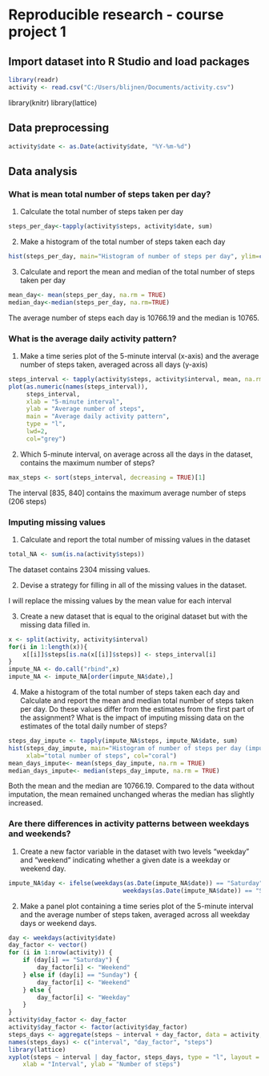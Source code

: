 # Reproducible research - course project 1

## Import dataset into R Studio and load packages

```{r}
library(readr)
activity <- read.csv("C:/Users/blijnen/Documents/activity.csv")
```
library(knitr)
library(lattice)


## Data preprocessing

```{r}
activity$date <- as.Date(activity$date, "%Y-%m-%d")
```

## Data analysis

### What is mean total number of steps taken per day?

1. Calculate the total number of steps taken per day

```{r}
steps_per_day<-tapply(activity$steps, activity$date, sum)
```

2. Make a histogram of the total number of steps taken each day

```{r graph1} 

hist(steps_per_day, main="Histogram of number of steps per day", ylim=c(0,30), xlab="total number of steps", col="coral")

```

3. Calculate and report the mean and median of the total number of steps taken per day

```{r}
mean_day<- mean(steps_per_day, na.rm = TRUE)
median_day<-median(steps_per_day, na.rm=TRUE)
```

The average number of steps each day is 10766.19 and the median is 10765.

### What is the average daily activity pattern?

1. Make a time series plot of the 5-minute interval (x-axis) and the average number of steps taken,   averaged across all days (y-axis)

```{r graph2}
steps_interval <- tapply(activity$steps, activity$interval, mean, na.rm = TRUE)
plot(as.numeric(names(steps_interval)),
     steps_interval, 
     xlab = "5-minute interval", 
     ylab = "Average number of steps",
     main = "Average daily activity pattern", 
     type = "l", 
     lwd=2, 
     col="grey")
```

2. Which 5-minute interval, on average across all the days in the dataset, contains the maximum number of steps?

```{r}
max_steps <- sort(steps_interval, decreasing = TRUE)[1]
```

The interval [835, 840] contains the maximum average number of steps (206 steps)

### Imputing missing values

1. Calculate and report the total number of missing values in the dataset

```{r}
total_NA <- sum(is.na(activity$steps))
```

The dataset contains 2304 missing values.

2. Devise a strategy for filling in all of the missing values in the dataset.

I will replace the missing values by the mean value for each interval

3. Create a new dataset that is equal to the original dataset but with the missing data filled in.

```{r}
x <- split(activity, activity$interval)
for(i in 1:length(x)){
    x[[i]]$steps[is.na(x[[i]]$steps)] <- steps_interval[i]
}
impute_NA <- do.call("rbind",x)
impute_NA <- impute_NA[order(impute_NA$date),]
```

4. Make a histogram of the total number of steps taken each day and Calculate and report the mean and median total number of steps taken per day. Do these values differ from the estimates from the first part of the assignment? What is the impact of imputing missing data on the estimates of the total daily number of steps?

```{r graph3}
steps_day_impute <- tapply(impute_NA$steps, impute_NA$date, sum)
hist(steps_day_impute, main="Histogram of number of steps per day (imputed data)", ylim=c(0,30),
     xlab="total number of steps", col="coral")
mean_days_impute<- mean(steps_day_impute, na.rm = TRUE)
median_days_impute<- median(steps_day_impute, na.rm = TRUE)

```

Both the mean and the median are 10766.19. Compared to the data without imputation, the mean remained unchanged wheras the median has slightly increased.

### Are there differences in activity patterns between weekdays and weekends?

1. Create a new factor variable in the dataset with two levels "weekday" and "weekend" indicating whether a given date is a weekday or weekend day.

```{r}
impute_NA$day <- ifelse(weekdays(as.Date(impute_NA$date)) == "Saturday" | 
                                weekdays(as.Date(impute_NA$date)) == "Sunday", "weekend", "weekday")   

```

2. Make a panel plot containing a time series plot of the 5-minute interval and the average number of steps taken, averaged across all weekday days or weekend days.

```{r graph4}
day <- weekdays(activity$date)
day_factor <- vector()
for (i in 1:nrow(activity)) {
    if (day[i] == "Saturday") {
        day_factor[i] <- "Weekend"
    } else if (day[i] == "Sunday") {
        day_factor[i] <- "Weekend"
    } else {
        day_factor[i] <- "Weekday"
    }
}
activity$day_factor <- day_factor
activity$day_factor <- factor(activity$day_factor)
steps_days <- aggregate(steps ~ interval + day_factor, data = activity, mean)
names(steps_days) <- c("interval", "day_factor", "steps")
library(lattice)
xyplot(steps ~ interval | day_factor, steps_days, type = "l", layout = c(1, 2), 
    xlab = "Interval", ylab = "Number of steps")
```

